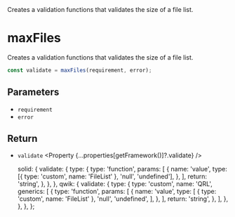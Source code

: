 
<Title>maxFiles</Title>
<Description>
  Creates a validation functions that validates the size of a file list.
</Description>

# maxFiles

Creates a validation functions that validates the size of a file list.

```ts
const validate = maxFiles(requirement, error);
```

## Parameters

- `requirement` <Property type="number" />
- `error` <Property type="string" />

## Return

- `validate` <Property {...properties[getFramework()]?.validate} />

  solid: {
    validate: {
      type: {
        type: 'function',
        params: [
          {
            name: 'value',
            type: [{ type: 'custom', name: 'FileList' }, 'null', 'undefined'],
          },
        ],
        return: 'string',
      },
    },
  },
  qwik: {
    validate: {
      type: {
        type: 'custom',
        name: 'QRL',
        generics: [
          {
            type: 'function',
            params: [
              {
                name: 'value',
                type: [
                  { type: 'custom', name: 'FileList' },
                  'null',
                  'undefined',
                ],
              },
            ],
            return: 'string',
          },
        ],
      },
    },
  },
};
